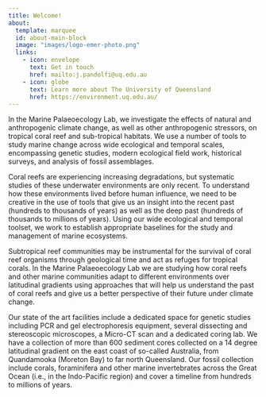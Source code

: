 ```yaml
---
title: Welcome!
about:
  template: marquee
  id: about-main-block
  image: "images/logo-emer-photo.png"
  links:
    - icon: envelope
      text: Get in touch
      href: mailto:j.pandolfi@uq.edu.au
    - icon: globe
      text: Learn more about The University of Queensland
      href: https://environment.uq.edu.au/
---
```


::: {#about-main-block}

In the Marine Palaeoecology Lab, we investigate the effects of natural and anthropogenic climate change, as well as other anthropogenic stressors, on tropical coral reef and sub-tropical habitats. We use a number of tools to study marine change across wide ecological and temporal scales, encompassing genetic studies, modern ecological field work, historical surveys, and analysis of fossil assemblages.

Coral reefs are experiencing increasing degradations, but systematic studies of these underwater environments are only recent. To understand how these environments lived before human influence, we need to be creative in the use of tools that give us an insight into the recent past (hundreds to thousands of years) as well as the deep past (hundreds of thousands to millions of years). Using our wide ecological and temporal toolset, we work to establish appropriate baselines for the study and management of marine ecosystems.

Subtropical reef communities may be instrumental for the survival of coral reef organisms through geological time and act as refuges for tropical corals. In the Marine Palaeoecology Lab we are studying how coral reefs and other marine communities adapt to different environments over latitudinal gradients using approaches that will help us understand the past of coral reefs and give us a better perspective of their future under climate change.

Our state of the art facilities include a dedicated space for genetic studies including PCR and gel electrophoresis equipment, several dissecting and stereoscopic microscopes, a Micro-CT scan and a dedicated coring lab. We have a collection of more than 600 sediment cores collected on a 14 degree latitudinal gradient on the east coast of so-called Australia, from Quandamooka (Moreton Bay) to far north Queensland. Our fossil collection include corals, foraminifera and other marine invertebrates across the Great Ocean (i.e., in the Indo-Pacific region) and cover a timeline from hundreds to millions of years.

:::